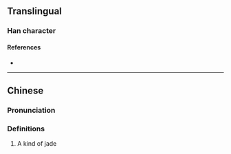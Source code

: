 {{character info}}
==Translingual==

===Han character===
{{Han char|rn=96|rad=玉|as=06|sn=10|four=17140|canj=MGHBY|ids=⿰𤣩舟}}

====References====
* {{Han ref|kx=0730.180|dkj=20944|dj=1142.040|hdz=21112.010|uh=73D8|ud=29656|bh=D2BA|bd=53946}}

----

==Chinese==
{{zh-forms}}

===Pronunciation===
{{zh-pron
|m=zhōu
|c=
|cat=
}}

===Definitions===
{{zh-hanzi}}

# A kind of jade